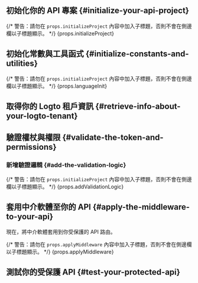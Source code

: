 

<BeforeYouStart framework={props.framework} />

<PermissionModelsOverview />

<QuickPreparationSteps />

## 初始化你的 API 專案 \{#initialize-your-api-project}

{/* 警告：請勿在 `props.initializeProject` 內容中加入子標題，否則不會在側邊欄以子標題顯示。 */}
{props.initializeProject}

## 初始化常數與工具函式 \{#initialize-constants-and-utilities}

<InitConstsAndUtils />

{/* 警告：請勿在 `props.initializeProject` 內容中加入子標題，否則不會在側邊欄以子標題顯示。 */}
{props.languageInit}

## 取得你的 Logto 租戶資訊 \{#retrieve-info-about-your-logto-tenant}

<RetrieveInfoAboutLogtoTenant />

## 驗證權杖與權限 \{#validate-the-token-and-permissions}

<ValidateTokenAndPermissions />

### 新增驗證邏輯 \{#add-the-validation-logic}

{/* 警告：請勿在 `props.initializeProject` 內容中加入子標題，否則不會在側邊欄以子標題顯示。 */}
{props.addValidationLogic}

## 套用中介軟體至你的 API \{#apply-the-middleware-to-your-api}

現在，將中介軟體套用到你受保護的 API 路由。

{/* 警告：請勿在 `props.applyMiddleware` 內容中加入子標題，否則不會在側邊欄以子標題顯示。 */}
{props.applyMiddleware}

## 測試你的受保護 API \{#test-your-protected-api}

<TestYourImplementation />

<FurtherReading />
